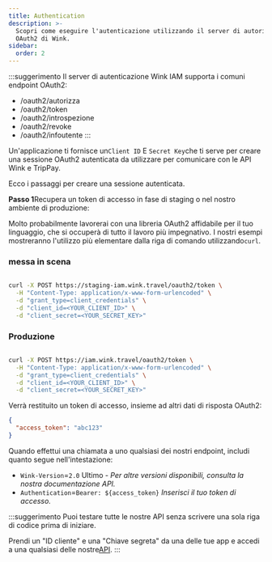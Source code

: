 ```yaml
---
title: Authentication
description: >-
  Scopri come eseguire l'autenticazione utilizzando il server di autorizzazione
  OAuth2 di Wink.
sidebar:
  order: 2
---
```

:::suggerimento
Il server di autenticazione Wink IAM supporta i comuni endpoint OAuth2:

* /oauth2/autorizza
* /oauth2/token
* /oauth2/introspezione
* /oauth2/revoke
* /oauth2/infoutente
  :::

Un'applicazione ti fornisce un`Client ID` E `Secret Key`che ti serve per creare una sessione OAuth2 autenticata da utilizzare per comunicare con le API Wink e TripPay.

Ecco i passaggi per creare una sessione autenticata.

**Passo 1**Recupera un token di accesso in fase di staging o nel nostro ambiente di produzione:

Molto probabilmente lavorerai con una libreria OAuth2 affidabile per il tuo linguaggio, che si occuperà di tutto il lavoro più impegnativo.
I nostri esempi mostreranno l'utilizzo più elementare dalla riga di comando utilizzando`curl`.

### messa in scena

```bash

curl -X POST https://staging-iam.wink.travel/oauth2/token \
  -H "Content-Type: application/x-www-form-urlencoded" \
  -d "grant_type=client_credentials" \
  -d "client_id=<YOUR_CLIENT_ID>" \
  -d "client_secret=<YOUR_SECRET_KEY>"

```

### Produzione

```bash

curl -X POST https://iam.wink.travel/oauth2/token \
  -H "Content-Type: application/x-www-form-urlencoded" \
  -d "grant_type=client_credentials" \
  -d "client_id=<YOUR_CLIENT_ID>" \
  -d "client_secret=<YOUR_SECRET_KEY>"

```

Verrà restituito un token di accesso, insieme ad altri dati di risposta OAuth2:

```json
{
  "access_token": "abc123"
}
```

Quando effettui una chiamata a uno qualsiasi dei nostri endpoint, includi quanto segue nell'intestazione:

* `Wink-Version`=`2.0` Ultimo - *Per altre versioni disponibili, consulta la nostra documentazione API.*
* `Authentication`=`Bearer: ${access_token}` *Inserisci il tuo token di accesso.*

:::suggerimento
Puoi testare tutte le nostre API senza scrivere una sola riga di codice prima di iniziare.

Prendi un "ID cliente" e una "Chiave segreta" da una delle tue app e accedi a una qualsiasi delle nostre[API](/developers/apis).
:::

